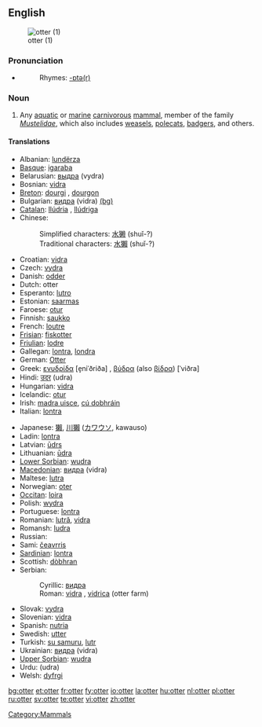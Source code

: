 {{wikipedia}}
==English==
[[Image:Loutre des pyrenees baronnies 2004.jpg|thumb|otter (1)]]

===Pronunciation===
* {{IPA|/ˈɒtə/}}
*: Rhymes: [[Rhymes:English:-ɒtə(r)|-ɒtə(r)]]</font>

===Noun===
{{en-noun}}

# Any [[aquatic]] or [[marine]] [[carnivorous]] [[mammal]], member of the family ''[[Mustelidae]]'', which also includes [[weasel]]s, [[polecat]]s, [[badger]]s, and others.

====Translations====
{{trans-top|The mammal}}
* Albanian: [[lundërza]]
* [[Basque]]: [[igaraba]]
* Belarusian: [[выдра]] (vydra)
* Bosnian: [[vidra]] {{f}}
* [[Breton]]: [[dourgi]] {{m}}, [[dourgon]] {{p}}
* Bulgarian: [[видра]] (vidra) [[:bg:видра|(bg)]]
* [[Catalan]]: [[llúdria]] {{f}}, [[llúdriga]] {{f}}
* Chinese:
*: Simplified characters: [[水獭]] (shuǐ-?)
*: Traditional characters: [[水獺]] (shuǐ-?)
* Croatian: [[vidra]] {{f}}
* Czech: [[vydra]]
* Danish: [[odder]]
* Dutch: otter {{m}}
* Esperanto: [[lutro]]
* Estonian: [[saarmas]]
* Faroese: [[otur]]
* Finnish: [[saukko]]
* French: [[loutre]] {{f}}
* [[Frisian]]: [[fiskotter]]
* [[Friulian]]: [[lodre]]
* Gallegan: [[lontra]], [[londra]]
* German: [[Otter]] {{m}}
* Greek: [[ενυδρίδα]] [e̞niˈðriða] {{f}}, [[βύδρα]] (also [[βίδρα]]) [ˈviðra] {{f}}
* Hindi: [[उदर]] (udra) {{m}}
* Hungarian: [[vidra]]
* Icelandic: [[otur]] {{m}}
* Irish: [[madra uisce]], [[cú dobhráin]]
* Italian: [[lontra]] {{f}}
{{trans-mid}}
* Japanese: [[獺]], [[川獺]] ([[カワウソ]], kawauso)
* Ladin: [[lontra]]
* Latvian: [[ūdrs]]
* Lithuanian: [[ūdra]]
* [[Lower Sorbian]]: [[wudra]]
* [[Macedonian]]: [[видра]] (vidra)
* Maltese: [[lutra]]
* Norwegian: [[oter]]
* [[Occitan]]: [[loira]]
* Polish: [[wydra]]
* Portuguese: [[lontra]]
* Romanian: [[lutră]], [[vidra]]
* Romansh: [[ludra]]
* Russian: {{t|ru|выдра|f|sc=Cyrl|tr=výdra}}
* Sami: [[čeavrris]]
* [[Sardinian]]: [[lontra]]
* Scottish: [[dòbhran]]
* Serbian:
*: Cyrillic: [[видра]] {{f}}
*: Roman: [[vidra]] {{f}}, [[vidrica]] (otter farm)
* Slovak: [[vydra]]
* Slovenian: [[vidra]] {{f}}
* Spanish: [[nutria]] {{f}}
* Swedish: [[utter]] {{c}}
* Turkish: [[su samuru]], [[lutr]]
* Ukrainian: [[видра]] (vidra)
* [[Upper Sorbian]]: [[wudra]]
* Urdu: {{URchar|[[ادر]]}} (udra) {{m}}
* Welsh: [[dyfrgi]]
{{trans-bottom}}

[[Category:Mammals]]

[[bg:otter]]
[[et:otter]]
[[fr:otter]]
[[fy:otter]]
[[io:otter]]
[[la:otter]]
[[hu:otter]]
[[nl:otter]]
[[pl:otter]]
[[ru:otter]]
[[sv:otter]]
[[te:otter]]
[[vi:otter]]
[[zh:otter]]
